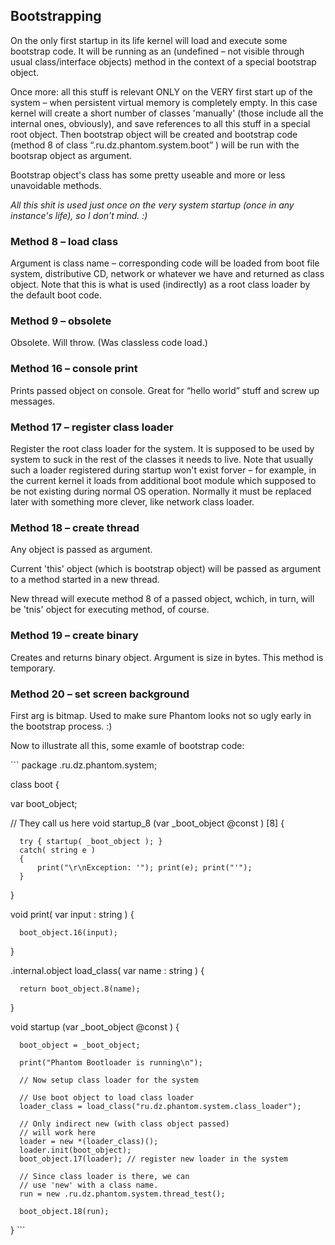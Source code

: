 == Bootstrapping ==

On the only first startup in its life kernel will load and execute some bootstrap code. It will be running as an (undefined – not visible through usual class/interface objects) method in the context of a special bootstrap object. 

Once more: all this stuff is relevant ONLY on the VERY first start up of the system – when persistent virtual memory is completely empty. In this case kernel will create a short number of classes 'manually' (those include all the internal ones, obviously), and save references to all this stuff in a special root object. Then bootstrap object will be created and bootstrap code (method 8 of class “.ru.dz.phantom.system.boot” ) will be run with the bootsrap object as argument.

Bootstrap object's class has some pretty useable and more or less unavoidable methods.

''All this shit is used just once on the very system startup (once in any instance's life), so I don't mind. :)''

=== Method 8 – load class ===
Argument is class name – corresponding code will be loaded from boot file system, distributive CD, network or whatever we have and returned as class object. Note that this is what is used (indirectly) as a root class loader by the default boot code.

=== Method 9 – obsolete ===
Obsolete. Will throw. (Was classless code load.)

=== Method 16 – console print ===
Prints passed object on console. Great for “hello world” stuff and screw up messages.

=== Method 17 – register class loader ===
Register the root class loader for the system. It is supposed to be used by system to suck in the rest of the classes it needs to live. Note that usually such a loader registered during startup won't exist forver – for example, in the current kernel it loads from additional boot module which supposed to be not existing during normal OS operation. Normally it must be replaced later with something more clever, like network class loader.

=== Method 18 – create thread ===
Any object is passed as argument.

Current 'this' object (which is bootstrap object) will be passed as argument to a method started in a new thread.

New thread will execute method 8 of a passed object, wchich, in turn, will be 'tnis' object for executing method, of course.

=== Method 19 – create binary ===
Creates and returns binary object. Argument is size in bytes. This method is temporary.

=== Method 20 – set screen background ===
First arg is bitmap. Used to make sure Phantom looks not so ugly early in the bootstrap process. :)


Now to illustrate all this, some examle of bootstrap code:

```
package .ru.dz.phantom.system;

class boot
{

var boot_object;

// They call us here
void startup_8 (var _boot_object @const ) [8]
{ 
   try { startup( _boot_object ); } 
   catch( string e ) 
   {
       print("\r\nException: '"); print(e); print("'");
   }
}


void print( var input : string )
{
   boot_object.16(input);
}


.internal.object load_class( var name : string )
{
   return boot_object.8(name);
}


void startup (var _boot_object @const )
{
   boot_object = _boot_object;

   print("Phantom Bootloader is running\n");

   // Now setup class loader for the system

   // Use boot object to load class loader
   loader_class = load_class("ru.dz.phantom.system.class_loader");

   // Only indirect new (with class object passed)
   // will work here
   loader = new *(loader_class)();
   loader.init(boot_object);
   boot_object.17(loader); // register new loader in the system

   // Since class loader is there, we can
   // use 'new' with a class name.
   run = new .ru.dz.phantom.system.thread_test();

   boot_object.18(run);

}
```

